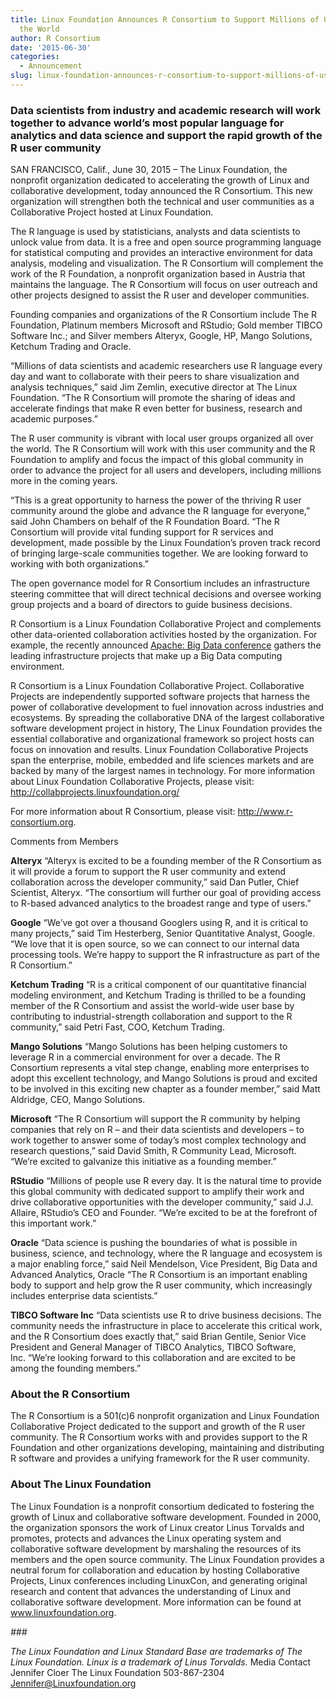 ```yaml
---
title: Linux Foundation Announces R Consortium to Support Millions of Users Around
  the World
author: R Consortium
date: '2015-06-30'
categories:
  - Announcement
slug: linux-foundation-announces-r-consortium-to-support-millions-of-users-around-the-world
---
```


### Data scientists from industry and academic research will work together to advance world's most popular language for analytics and data science and support the rapid growth of the R user community

SAN FRANCISCO, Calif., June 30, 2015 – The Linux Foundation, the nonprofit organization dedicated to accelerating the growth of Linux and collaborative development, today announced the R Consortium. This new organization will strengthen both the technical and user communities as a Collaborative Project hosted at Linux Foundation.

The R language is used by statisticians, analysts and data scientists to unlock value from data. It is a free and open source programming language for statistical computing and provides an interactive environment for data analysis, modeling and visualization. The R Consortium will complement the work of the R Foundation, a nonprofit organization based in Austria that maintains the language. The R Consortium will focus on user outreach and other projects designed to assist the R user and developer communities.

Founding companies and organizations of the R Consortium include The R Foundation, Platinum members Microsoft and RStudio; Gold member TIBCO Software Inc.; and Silver members Alteryx, Google, HP, Mango Solutions, Ketchum Trading and Oracle.

"Millions of data scientists and academic researchers use R language every day and want to collaborate with their peers to share visualization and analysis techniques," said Jim Zemlin, executive director at The Linux Foundation. "The R Consortium will promote the sharing of ideas and accelerate findings that make R even better for business, research and academic purposes."

The R user community is vibrant with local user groups organized all over the world. The R Consortium will work with this user community and the R Foundation to amplify and focus the impact of this global community in order to advance the project for all users and developers, including millions more in the coming years.

"This is a great opportunity to harness the power of the thriving R user community around the globe and advance the R language for everyone," said John Chambers on behalf of the R Foundation Board. "The R Consortium will provide vital funding support for R services and development, made possible by the Linux Foundation's proven track record of bringing large-scale communities together. We are looking forward to working with both organizations."

The open governance model for R Consortium includes an infrastructure steering committee that will direct technical decisions and oversee working group projects and a board of directors to guide business decisions.

R Consortium is a Linux Foundation Collaborative Project and complements other data-oriented collaboration activities hosted by the organization. For example, the recently announced [Apache: Big Data conference](http://events.linuxfoundation.org/events/apache-big-data-europe) gathers the leading infrastructure projects that make up a Big Data computing environment.

R Consortium is a Linux Foundation Collaborative Project. Collaborative Projects are independently supported software projects that harness the power of collaborative development to fuel innovation across industries and ecosystems. By spreading the collaborative DNA of the largest collaborative software development project in history, The Linux Foundation provides the essential collaborative and organizational framework so project hosts can focus on innovation and results. Linux Foundation Collaborative Projects span the enterprise, mobile, embedded and life sciences markets and are backed by many of the largest names in technology. For more information about Linux Foundation Collaborative Projects, please visit: <http://collabprojects.linuxfoundation.org/>

For more information about R Consortium, please visit: <http://www.r-consortium.org>.

Comments from Members

**Alteryx**
"Alteryx is excited to be a founding member of the R Consortium as it will provide a forum to support the R user community and extend collaboration across the developer community," said Dan Putler, Chief Scientist, Alteryx. "The consortium will further our goal of providing access to R-based advanced analytics to the broadest range and type of users."

**Google**
"We've got over a thousand Googlers using R, and it is critical to many projects," said Tim Hesterberg, Senior Quantitative Analyst, Google. "We love that it is open source, so we can connect to our internal data processing tools. We're happy to support the R infrastructure as part of the R Consortium."

**Ketchum Trading**
"R is a critical component of our quantitative financial modeling environment, and Ketchum Trading is thrilled to be a founding member of the R Consortium and assist the world-wide user base by contributing to industrial-strength collaboration and support to the R community," said Petri Fast, COO, Ketchum Trading.

**Mango Solutions**
"Mango Solutions has been helping customers to leverage R in a commercial environment for over a decade. The R Consortium represents a vital step change, enabling more enterprises to adopt this excellent technology, and Mango Solutions is proud and excited to be involved in this exciting new chapter as a founder member," said Matt Aldridge, CEO, Mango Solutions.

**Microsoft**
"The R Consortium will support the R community by helping companies that rely on R -- and their data scientists and developers -- to work together to answer some of today's most complex technology and research questions," said David Smith, R Community Lead, Microsoft. "We're excited to galvanize this initiative as a founding member."

**RStudio**
"Millions of people use R every day. It is the natural time to provide this global community with dedicated support to amplify their work and drive collaborative opportunities with the developer community," said J.J. Allaire, RStudio's CEO and Founder. "We're excited to be at the forefront of this important work."

**Oracle**
"Data science is pushing the boundaries of what is possible in business, science, and technology, where the R language and ecosystem is a major enabling force," said Neil Mendelson, Vice President, Big Data and Advanced Analytics, Oracle  "The R Consortium is an important enabling body to support and help grow the R user community, which increasingly includes enterprise data scientists."

**TIBCO Software Inc**
"Data scientists use R to drive business decisions. The community needs the infrastructure in place to accelerate this critical work, and the R Consortium does exactly that," said Brian Gentile, Senior Vice President and General Manager of TIBCO Analytics, TIBCO Software, Inc. "We're looking forward to this collaboration and are excited to be among the founding members."

### About the R Consortium

The R Consortium is a 501(c)6 nonprofit organization and Linux Foundation Collaborative Project dedicated to the support and growth of the R user community. The R Consortium works with and provides support to the R Foundation and other organizations developing, maintaining and distributing R software and provides a unifying framework for the R user community.

### About The Linux Foundation

The Linux Foundation is a nonprofit consortium dedicated to fostering the growth of Linux and collaborative software development. Founded in 2000, the organization sponsors the work of Linux creator Linus Torvalds and promotes, protects and advances the Linux operating system and collaborative software development by marshaling the resources of its members and the open source community. The Linux Foundation provides a neutral forum for collaboration and education by hosting Collaborative Projects, Linux conferences including LinuxCon, and generating original research and content that advances the understanding of Linux and collaborative software development. More information can be found at [www.linuxfoundation.org](http://www.linuxfoundation.org/).

_###_

_The Linux Foundation and Linux Standard Base are trademarks of The Linux Foundation. Linux is a trademark of Linus Torvalds._
Media Contact
Jennifer Cloer
The Linux Foundation
503-867-2304
[Jennifer@Linuxfoundation.org](mailto:Jennifer@Linuxfoundation.org)
